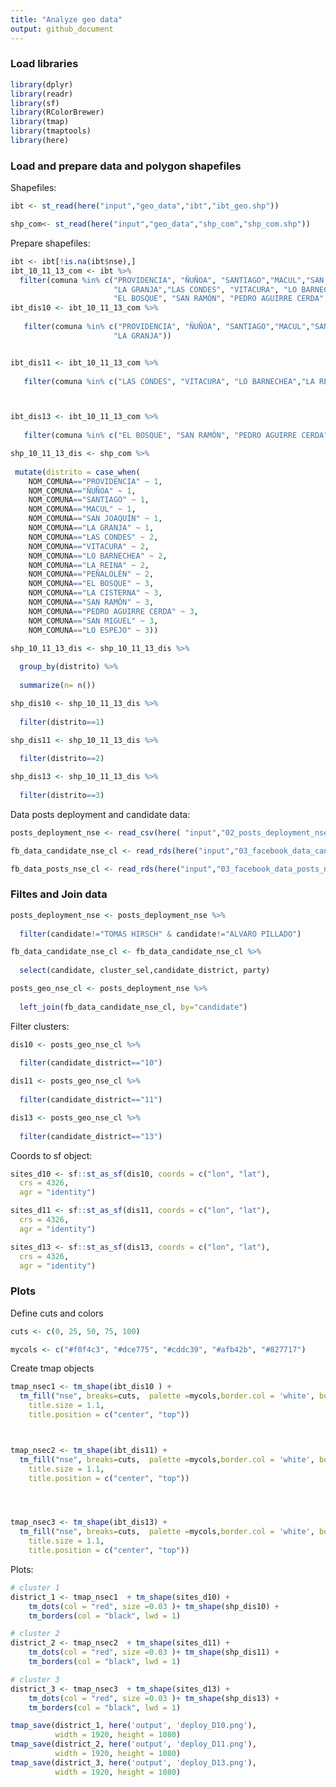 ```yaml
---
title: "Analyze geo data"
output: github_document
---
```

### Load libraries

```r
library(dplyr)
library(readr)
library(sf)
library(RColorBrewer)
library(tmap)
library(tmaptools)
library(here)

```


### Load and prepare data and polygon shapefiles 

Shapefiles:

```r

ibt <- st_read(here("input","geo_data","ibt","ibt_geo.shp"))

shp_com<- st_read(here("input","geo_data","shp_com","shp_com.shp"))


```


Prepare shapefiles:

```r

ibt <- ibt[!is.na(ibt$nse),]
ibt_10_11_13_com <- ibt %>%
  filter(comuna %in% c("PROVIDENCIA", "ÑUÑOA", "SANTIAGO","MACUL","SAN JOAQUÍN",
                       "LA GRANJA","LAS CONDES", "VITACURA", "LO BARNECHEA","LA REINA","PEÑALOLÉN",
                       "EL BOSQUE", "SAN RAMÓN", "PEDRO AGUIRRE CERDA","SAN MIGUEL","LO ESPEJO", "LA CISTERNA"))
ibt_dis10 <- ibt_10_11_13_com %>%
  
   filter(comuna %in% c("PROVIDENCIA", "ÑUÑOA", "SANTIAGO","MACUL","SAN JOAQUÍN",
                       "LA GRANJA"))


ibt_dis11 <- ibt_10_11_13_com %>%
  
   filter(comuna %in% c("LAS CONDES", "VITACURA", "LO BARNECHEA","LA REINA","PEÑALOLÉN"))



ibt_dis13 <- ibt_10_11_13_com %>%
  
   filter(comuna %in% c("EL BOSQUE", "SAN RAMÓN", "PEDRO AGUIRRE CERDA","SAN MIGUEL","LO ESPEJO", "LA CISTERNA"))

shp_10_11_13_dis <- shp_com %>% 
  
 mutate(distrito = case_when(
    NOM_COMUNA=="PROVIDENCIA" ~ 1,
    NOM_COMUNA=="ÑUÑOA" ~ 1,
    NOM_COMUNA=="SANTIAGO" ~ 1,
    NOM_COMUNA=="MACUL" ~ 1,
    NOM_COMUNA=="SAN JOAQUÍN" ~ 1,
    NOM_COMUNA=="LA GRANJA" ~ 1,
    NOM_COMUNA=="LAS CONDES" ~ 2,
    NOM_COMUNA=="VITACURA" ~ 2,
    NOM_COMUNA=="LO BARNECHEA" ~ 2,
    NOM_COMUNA=="LA REINA" ~ 2,
    NOM_COMUNA=="PEÑALOLÉN" ~ 2,
    NOM_COMUNA=="EL BOSQUE" ~ 3,
    NOM_COMUNA=="LA CISTERNA" ~ 3,
    NOM_COMUNA=="SAN RAMÓN" ~ 3,
    NOM_COMUNA=="PEDRO AGUIRRE CERDA" ~ 3,
    NOM_COMUNA=="SAN MIGUEL" ~ 3,
    NOM_COMUNA=="LO ESPEJO" ~ 3))

shp_10_11_13_dis <- shp_10_11_13_dis %>%
  
  group_by(distrito) %>%
  
  summarize(n= n())

shp_dis10 <- shp_10_11_13_dis %>%
  
  filter(distrito==1)

shp_dis11 <- shp_10_11_13_dis %>%
  
  filter(distrito==2)

shp_dis13 <- shp_10_11_13_dis %>%
  
  filter(distrito==3)


```

Data posts deployment and candidate data:

```r

posts_deployment_nse <- read_csv(here( "input","02_posts_deployment_nse.csv"))

fb_data_candidate_nse_cl <- read_rds(here("input","03_facebook_data_candidate_nse_cl.rds"))

fb_data_posts_nse_cl <- read_rds(here("input","03_facebook_data_posts_nse_cl.rds"))


```

### Filtes and Join data

```r
posts_deployment_nse <- posts_deployment_nse %>%
  
  filter(candidate!="TOMAS HIRSCH" & candidate!="ALVARO PILLADO")

fb_data_candidate_nse_cl <- fb_data_candidate_nse_cl %>%
  
  select(candidate, cluster_sel,candidate_district, party)

posts_geo_nse_cl <- posts_deployment_nse %>%
  
  left_join(fb_data_candidate_nse_cl, by="candidate")

```

Filter clusters:

```r
dis10 <- posts_geo_nse_cl %>%
  
  filter(candidate_district=="10")

dis11 <- posts_geo_nse_cl %>%
  
  filter(candidate_district=="11")

dis13 <- posts_geo_nse_cl %>%
  
  filter(candidate_district=="13")
```


Coords to sf object:
```r
sites_d10 <- sf::st_as_sf(dis10, coords = c("lon", "lat"), 
  crs = 4326, 
  agr = "identity")

sites_d11 <- sf::st_as_sf(dis11, coords = c("lon", "lat"), 
  crs = 4326, 
  agr = "identity")

sites_d13 <- sf::st_as_sf(dis13, coords = c("lon", "lat"), 
  crs = 4326, 
  agr = "identity")

```


### Plots

Define cuts and colors

```r
cuts <- c(0, 25, 50, 75, 100)

mycols <- c("#f0f4c3", "#dce775", "#cddc39", "#afb42b", "#827717")
```


Create tmap objects

```r
tmap_nsec1 <- tm_shape(ibt_dis10 ) + 
  tm_fill("nse", breaks=cuts,  palette =mycols,border.col = 'white', border.alpha = 0.2, title = "Socioeconomic Level") + tm_legend(legend.outside=T, legend.position=c("left", "bottom")) + tm_layout(title = "District 10",
    title.size = 1.1,
    title.position = c("center", "top"))



tmap_nsec2 <- tm_shape(ibt_dis11) + 
  tm_fill("nse", breaks=cuts,  palette =mycols,border.col = 'white', border.alpha = 0.2, title = "Socioeconomic Level") + tm_legend(legend.outside=T, legend.position=c("left", "bottom")) + tm_layout(title = "District 11",
    title.size = 1.1,
    title.position = c("center", "top"))




tmap_nsec3 <- tm_shape(ibt_dis13) + 
  tm_fill("nse", breaks=cuts,  palette =mycols,border.col = 'white', border.alpha = 0.2, title = "Socioeconomic Level") + tm_legend(legend.outside=T, legend.position=c("left", "bottom")) + tm_layout(title = "District 13",
    title.size = 1.1,
    title.position = c("center", "top"))
```




Plots: 

```r

# cluster 1
district_1 <- tmap_nsec1  + tm_shape(sites_d10) +
    tm_dots(col = "red", size =0.03 )+ tm_shape(shp_dis10) +
    tm_borders(col = "black", lwd = 1)

# cluster 2
district_2 <- tmap_nsec2  + tm_shape(sites_d11) +
    tm_dots(col = "red", size =0.03 )+ tm_shape(shp_dis11) +
    tm_borders(col = "black", lwd = 1)

# cluster 3
district_3 <- tmap_nsec3  + tm_shape(sites_d13) +
    tm_dots(col = "red", size =0.03 )+ tm_shape(shp_dis13) +
    tm_borders(col = "black", lwd = 1)
```

```r
tmap_save(district_1, here('output', 'deploy_D10.png'), 
          width = 1920, height = 1080)
tmap_save(district_2, here('output', 'deploy_D11.png'),
          width = 1920, height = 1080)
tmap_save(district_3, here('output', 'deploy_D13.png'), 
          width = 1920, height = 1080)


```

